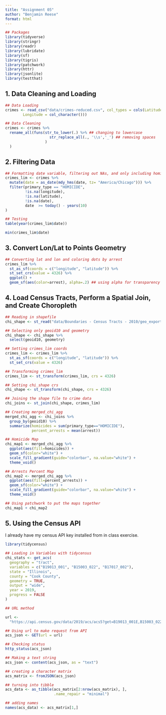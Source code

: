 ```yaml
---
title: "Assignment 05"
author: "Benjamin Reese"
format: html
---
```


```r
## Packages
library(tidyverse)
library(stringr)
library(readr)
library(lubridate)
library(sf)
library(tigris)
library(patchwork)
library(httr)
library(jsonlite)
library(testthat)
```

## 1. Data Cleaning and Loading

```r
## Data Loading
crimes <- read_csv("data/crimes-reduced.csv", col_types = cols(Latitude = col_character(), 
        Longitude = col_character()))

## Data Cleaning
crimes <- crimes %>%
  rename_all(funs(str_to_lower(.) %>% ## changing to lowercase
                    str_replace_all(., '\\s','_') ## removing spaces
                  )
  )
```

## 2. Filtering Data

```r
## Formatting date variable, filtering out NAs, and only including homicides
crimes_lim <- crimes %>%
  mutate(date = as_date(mdy_hms(date, tz= "America/Chicago"))) %>%
  filter(primary_type == "HOMICIDE", 
         !is.na(longitude), 
         !is.na(latitude), 
         !is.na(date),
         date  >= today() - years(10)
)

## Testing
table(year(crimes_lim$date))

min(crimes_lim$date)
```

## 3. Convert Lon/Lat to Points Geometry

```r
## Converting lat and lon and coloring dots by arrest
crimes_lim %>%
  st_as_sf(coords = c("longitude", "latitude")) %>%
  st_set_crs(value = 4326) %>%
  ggplot() +
  geom_sf(aes(color=arrest), alpha=.2) ## using alpha for transparency

```

## 4. Load Census Tracts, Perform a Spatial Join, and Create Choropleth

```r
## Reading in shapefile
chi_shape <- st_read("data/Boundaries - Census Tracts - 2010/geo_export_098913a2-eb78-48e6-944e-bdaaf19b94f6.shp")

## Selecting only geoid10 and geometry
chi_shape <- chi_shape %>%
  select(geoid10, geometry)

## Setting crimes_lim coords
crimes_lim <- crimes_lim %>%
  st_as_sf(coords = c("longitude", "latitude")) %>%
  st_set_crs(value = 4326)

## Transforming crimes_lim
crimes_lim <- st_transform(crimes_lim, crs = 4326)  

## Setting chi_shape crs
chi_shape <- st_transform(chi_shape, crs = 4326)

## Joining the shape file to crime data
chi_joins <- st_join(chi_shape, crimes_lim)

## Creating merged_chi_agg
merged_chi_agg <- chi_joins %>%
  group_by(geoid10) %>%
  summarize(homicides = sum(primary_type=="HOMICIDE"),
            percent_arrests = mean(arrest))

## Homicide Map
chi_map1 <- merged_chi_agg %>%
  ggplot(aes(fill=homicides)) +
  geom_sf(color="white") +
  scale_fill_gradient(guide="colorbar", na.value="white") + 
  theme_void()

## Arrests Percent Map
chi_map2 <- merged_chi_agg %>%
  ggplot(aes(fill=percent_arrests)) +
  geom_sf(color="white") +
  scale_fill_gradient(guide="colorbar", na.value="white") + 
  theme_void()

## Using patchwork to put the maps together
chi_map1 + chi_map2
```


## 5. Using the Census API

I already have my census API key installed from in class exercise.

```r
library(tidycensus)
```

```r
## Loading in Variables with tidycensus
chi_stats <- get_acs(
  geography = "tract",
  variables = c("B19013_001", "B15003_022", "B17017_002"),
  state = "Illinois",
  county = "Cook County",
  geometry = TRUE,
  output = "wide",
  year = 2019,
  progress = FALSE
)

## URL method

url <- 
  "https://api.census.gov/data/2019/acs/acs5?get=B19013_001E,B15003_022E,B17017_002E&for=tract:*&in=county:031&in=state:17&key=ef3e91b4b57955de6fbf3f957341452734d1b79a"

## Using url to make request from API
acs_json <- GET(url = url)

## Checking status
http_status(acs_json)

## Making a text string
acs_json <- content(acs_json, as = "text")

## creating a character matrix
acs_matrix <- fromJSON(acs_json)

## turning into tibble
acs_data <- as_tibble(acs_matrix[2:nrow(acs_matrix), ],
                      .name_repair = "minimal")

## adding names
names(acs_data) <- acs_matrix[1,]

```





